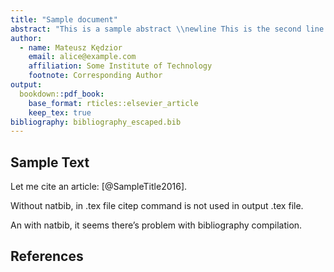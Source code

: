 ```yaml
---
title: "Sample document"
abstract: "This is a sample abstract \\newline This is the second line of abstract \\par \\textbf{Keywords:} keywordA, keywordB"
author:
  - name: Mateusz Kędzior
    email: alice@example.com
    affiliation: Some Institute of Technology
    footnote: Corresponding Author
output:
  bookdown::pdf_book:
    base_format: rticles::elsevier_article
    keep_tex: true
bibliography: bibliography_escaped.bib
---
```


## Sample Text

Let me cite an article: [@SampleTitle2016].

Without natbib, in .tex file citep  command is not used in output .tex file.

An with natbib, it seems there's problem with bibliography compilation.

## References


